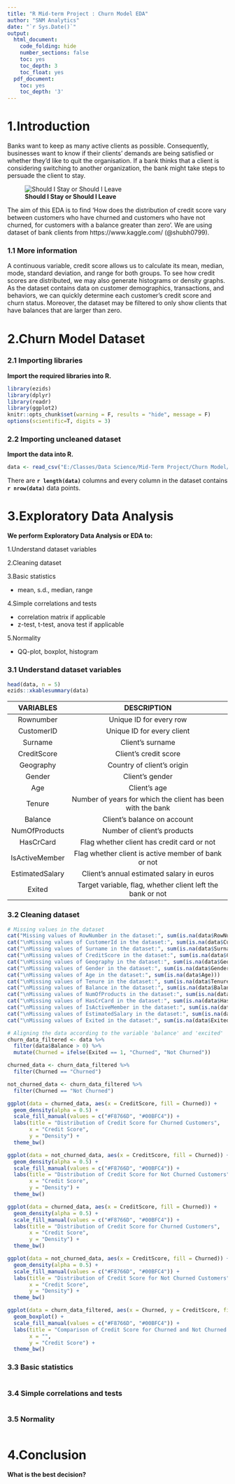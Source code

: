 ---
title: "R Mid-term Project : Churn Model EDA"
author: "SNM Analytics"
date: "`r Sys.Date()`"
output:
  html_document:
    code_folding: hide
    number_sections: false
    toc: yes
    toc_depth: 3
    toc_float: yes
  pdf_document:
    toc: yes
    toc_depth: '3'
---

# 1.Introduction

Banks want to keep as many active clients as possible. Consequently, businesses want to know if their clients' demands are being satisfied or whether they'd like to quit the organisation. If a bank thinks that a client is considering switching to another organization, the bank might take steps to persuade the client to stay.


![**Should I Stay or Should I Leave**](E:\Classes\Data Science\Mid-Term Project\Churn Model\Customer-Churn.png)


The aim of this EDA is to find 'How does the distribution of credit score vary between customers who have churned and customers who have not churned, for customers with a balance greater than zero'. We are using dataset of bank clients from https://www.kaggle.com/ (@shubh0799).

### 1.1 More information

A continuous variable, credit score allows us to calculate its mean, median, mode, standard deviation, and range for both groups. To see how credit scores are distributed, we may also generate histograms or density graphs. As the dataset contains data on customer demographics, transactions, and behaviors, we can quickly determine each customer's credit score and churn status. Moreover, the dataset may be filtered to only show clients that have balances that are larger than zero.

# 2.Churn Model Dataset

### 2.1 Importing libraries


**Import the required libraries into R.**

```{r, results='markup', warning=FALSE}
library(ezids)
library(dplyr)
library(readr)
library(ggplot2)
knitr::opts_chunk$set(warning = F, results = "hide", message = F)
options(scientific=T, digits = 3) 
```
### 2.2 Importing uncleaned dataset


**Import the data into R.**

```{r, results='markup'}

data <- read_csv("E:/Classes/Data Science/Mid-Term Project/Churn Model/Data.csv")

```

There are **`r length(data)`** columns and every column in the dataset contains **`r nrow(data)`** data points.

# 3.Exploratory Data Analysis


**We perform Exploratory Data Analysis or EDA to:**

1.Understand dataset variables


2.Cleaning dataset 


3.Basic statistics

  + mean, s.d., median, range


4.Simple correlations and tests

  + correlation matrix if applicable
  + z-test, t-test, anova test if applicable


5.Normality

  + QQ-plot, boxplot, histogram

### 3.1 Understand dataset variables

```{r}
head(data, n = 5)
ezids::xkablesummary(data)
```

VARIABLES | DESCRIPTION
:-: | :-:
Rownumber | Unique ID for every row
CustomerID | Unique ID for every client
Surname | Client's surname
CreditScore | Client's credit score
Geography | Country of client's origin
Gender | Client's gender
Age | Client's age
Tenure | Number of years for which the client has been with the bank
Balance | Client's balance on account
NumOfProducts | Number of client's products
HasCrCard | Flag whether client has credit card or not
IsActiveMember | Flag whether client is active member of bank or not
EstimatedSalary | Client's annual estimated salary in euros
Exited | Target variable, flag, whether client left the bank or not

### 3.2 Cleaning dataset

```{r}
# Missing values in the dataset
cat("Missing values of RowNumber in the dataset:", sum(is.na(data$RowNumber)))
cat("\nMissing values of CustomerId in the dataset:", sum(is.na(data$CustomerId)))
cat("\nMissing values of Surname in the dataset:", sum(is.na(data$Surname)))
cat("\nMissing values of CreditScore in the dataset:", sum(is.na(data$CreditScore)))
cat("\nMissing values of Geography in the dataset:", sum(is.na(data$Geography)))
cat("\nMissing values of Gender in the dataset:", sum(is.na(data$Gender)))
cat("\nMissing values of Age in the dataset:", sum(is.na(data$Age)))
cat("\nMissing values of Tenure in the dataset:", sum(is.na(data$Tenure)))
cat("\nMissing values of Balance in the dataset:", sum(is.na(data$Balance)))
cat("\nMissing values of NumOfProducts in the dataset:", sum(is.na(data$NumOfProducts)))
cat("\nMissing values of HasCrCard in the dataset:", sum(is.na(data$HasCrCard)))
cat("\nMissing values of IsActiveMember in the dataset:", sum(is.na(data$IsActiveMember)))
cat("\nMissing values of EstimatedSalary in the dataset:", sum(is.na(data$EstimatedSalary)))
cat("\nMissing values of Exited in the dataset:", sum(is.na(data$Exited)))
```

```{r}
# Aligning the data according to the variable 'balance' and 'excited'
churn_data_filtered <- data %>%
  filter(data$Balance > 0) %>%
  mutate(Churned = ifelse(Exited == 1, "Churned", "Not Churned"))

churned_data <- churn_data_filtered %>%
  filter(Churned == "Churned")

not_churned_data <- churn_data_filtered %>%
  filter(Churned == "Not Churned")

```


```{r}
ggplot(data = churned_data, aes(x = CreditScore, fill = Churned)) +
  geom_density(alpha = 0.5) +
  scale_fill_manual(values = c("#F8766D", "#00BFC4")) +
  labs(title = "Distribution of Credit Score for Churned Customers",
       x = "Credit Score",
       y = "Density") +
  theme_bw()

ggplot(data = not_churned_data, aes(x = CreditScore, fill = Churned)) +
  geom_density(alpha = 0.5) +
  scale_fill_manual(values = c("#F8766D", "#00BFC4")) +
  labs(title = "Distribution of Credit Score for Not Churned Customers",
       x = "Credit Score",
       y = "Density") +
  theme_bw()

```

```{r}
ggplot(data = churned_data, aes(x = CreditScore, fill = Churned)) +
  geom_density(alpha = 0.5) +
  scale_fill_manual(values = c("#F8766D", "#00BFC4")) +
  labs(title = "Distribution of Credit Score for Churned Customers",
       x = "Credit Score",
       y = "Density") +
  theme_bw()

ggplot(data = not_churned_data, aes(x = CreditScore, fill = Churned)) +
  geom_density(alpha = 0.5) +
  scale_fill_manual(values = c("#F8766D", "#00BFC4")) +
  labs(title = "Distribution of Credit Score for Not Churned Customers",
       x = "Credit Score",
       y = "Density") +
  theme_bw()
```

```{r}
ggplot(data = churn_data_filtered, aes(x = Churned, y = CreditScore, fill = Churned)) +
  geom_boxplot() +
  scale_fill_manual(values = c("#F8766D", "#00BFC4")) +
  labs(title = "Comparison of Credit Score for Churned and Not Churned Customers",
       x = "",
       y = "Credit Score") +
  theme_bw()
```

### 3.3 Basic statistics

```{r}

```

### 3.4 Simple correlations and tests

```{r}

```

### 3.5 Normality

```{r}

```

# 4.Conclusion

**What is the best decision?**



















